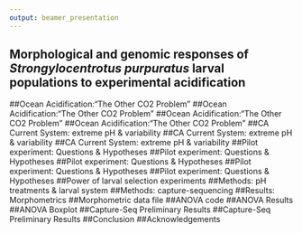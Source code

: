 ```yaml
---
output: beamer_presentation
---
```

## \huge Morphological and genomic responses of *Strongylocentrotus purpuratus* larval populations to experimental acidification     
\bigskip
\bigskip
\begin{center}
\LARGE April D. Garrett     
\end{center}
\begin{center}
\small Computational Biology Research Presentation     
\end{center}
\begin{center}
\small May 3rd, 2017
\end{center}
\begin{picture}(350,250)
\put(05,150){\includegraphics[height=3.5cm]
{/Users/amakukhov/Desktop/ComputationalBiology_SPRING2017/Bio381/images/urchins.png}}
\put(00,00){\begin{minipage}[t]{1\linewidth}
\end{minipage}}
\end{picture}



##\LARGE Ocean Acidification:“The Other CO2 Problem”
\begin{picture}(350,250)
\put(10,60){\includegraphics[height=6cm]
{/Users/amakukhov/Desktop/ComputationalBiology_SPRING2017/Bio381/images/OAProcess.png}}
 \put(00,00){\begin{minipage}[t]{1\linewidth}
 \end{minipage}}
\end{picture}

##\LARGE Ocean Acidification:“The Other CO2 Problem”
\begin{picture}(350,250)
\put(10,60){\includegraphics[height=6cm]
{/Users/amakukhov/Desktop/ComputationalBiology_SPRING2017/Bio381/images/ChangeInOceanpH.png}}
 \put(00,00){\begin{minipage}[t]{1\linewidth}
 \end{minipage}}
\end{picture}

##\LARGE Ocean Acidification:“The Other CO2 Problem”
\begin{picture}(350,250)
\put(40,150){\includegraphics[height=3cm]
{/Users/amakukhov/Desktop/ComputationalBiology_SPRING2017/Bio381/images/Larvalinverts_OAdeterioration.png}}
 \put(00,00){\begin{minipage}[t]{1\linewidth}
 \end{minipage}}
\end{picture}

##\LARGE Ocean Acidification:“The Other CO2 Problem”
\begin{picture}(350,250)
\put(40,60){\includegraphics[height=6cm]
{/Users/amakukhov/Desktop/ComputationalBiology_SPRING2017/Bio381/images/OAsummary_both.png}}
 \put(00,00){\begin{minipage}[t]{1\linewidth}
 \end{minipage}}
\end{picture}

##\LARGE CA Current System: extreme pH & variability
\begin{picture}(350,250)
\put(10,60){\includegraphics[height=6cm]
{/Users/amakukhov/Desktop/ComputationalBiology_SPRING2017/Bio381/images/CCS_1.png}}
 \put(00,00){\begin{minipage}[t]{1\linewidth}
 \end{minipage}}
\end{picture}

##\LARGE CA Current System: extreme pH & variability
\begin{picture}(350,250)
\put(00,60){\includegraphics[height=5cm]
{/Users/amakukhov/Desktop/ComputationalBiology_SPRING2017/Bio381/images/CCS_2.png}}
 \put(00,00){\begin{minipage}[t]{1\linewidth}
 \end{minipage}}
\end{picture}

##\LARGE CA Current System: extreme pH & variability
\begin{picture}(350,250)
\put(00,60){\includegraphics[height=5cm]
{/Users/amakukhov/Desktop/ComputationalBiology_SPRING2017/Bio381/images/CCS_3.png}}
 \put(00,00){\begin{minipage}[t]{1\linewidth}
 \end{minipage}}
\end{picture}

##\huge Pilot experiment: Questions & Hypotheses
\bigskip
\begin{text}
1a) How does extreme ocean acidification impact purple sea urchin larval growth?
\end{text}

##\huge Pilot experiment: Questions & Hypotheses
\bigskip
\begin{text}
1a) How does extreme ocean acidification impact purple sea urchin larval growth?

Ho: There will be no significant difference in purple sea urchin larval length between the acidified and control pH treatments.
\end{text}

##\huge Pilot experiment: Questions & Hypotheses
\bigskip
\begin{text}
1a) How does extreme ocean acidification impact purple sea urchin larval growth?

Ho: There will be no significant difference in purple sea urchin larval length between the acidified and control pH treatments.

1b) How will pH variability impact larval sea urchin growth?
\end{text}

##\huge Pilot experiment: Questions & Hypotheses
\bigskip
\begin{text}
1a) How does extreme ocean acidification impact purple sea urchin larval growth?

Ho: There will be no significant difference in purple sea urchin larval length between the acidified and control pH treatments.

1b) How will pH variability impact larval sea urchin growth?

Ho: There will be no significant impact of variability on larval sea urchin body length.
\end{text}

##\huge Pilot experiment: Questions & Hypotheses
\bigskip
\begin{text}
1a) How does extreme ocean acidification impact purple sea urchin larval growth?

Ho: There will be no significant difference in purple sea urchin larval length between the acidified and control pH treatments.

1b) How will pH variability impact larval sea urchin growth?

Ho: There will be no significant impact of variability on larval sea urchin body length.

2) Does capture-sequencing pick up anticipated shifts in genomic diversity?
\end{text}

##\huge Power of larval selection experiments
\begin{picture}(350,250)
\put(-10,20){\includegraphics[height=7cm]
{/Users/amakukhov/Desktop/ComputationalBiology_SPRING2017/Bio381/images/LarvalSelectionExperiments.png}}
 \put(00,00){\begin{minipage}[t]{1\linewidth}
 \end{minipage}}
\end{picture}


##\huge Methods: pH treatments & larval system
\bigskip
\begin{picture}(350,250)
\put(-20,20){\includegraphics[height=8cm]
{/Users/amakukhov/Desktop/ComputationalBiology_SPRING2017/Bio381/images/test.png}}
 \put(00,00){\begin{minipage}[t]{1\linewidth}
 \end{minipage}}
\end{picture}

 ##\huge Methods: capture-sequencing
\bigskip
\begin{picture}(350,250)
\put(-20,20){\includegraphics[height=7cm]
{/Users/amakukhov/Desktop/ComputationalBiology_SPRING2017/Bio381/images/CapSeq.png}}
 \put(00,00){\begin{minipage}[t]{1\linewidth}
 \end{minipage}}
\end{picture}
 
 ##\huge Results: Morphometrics
\bigskip
\begin{picture}(350,250)
\put(00,40){\includegraphics[height=7cm]
{/Users/amakukhov/Desktop/ComputationalBiology_SPRING2017/Bio381/images/morphometrics.png}}
 \put(00,00){\begin{minipage}[t]{1\linewidth}
 \end{minipage}}
\end{picture}

##\huge Morphometric data file
\bigskip
\begin{picture}(350,250)
\put(80,50){\includegraphics[height=6cm]
{/Users/amakukhov/Desktop/ComputationalBiology_SPRING2017/Bio381/images/Datafile.png}}
 \put(00,00){\begin{minipage}[t]{1\linewidth}
 \end{minipage}}
\end{picture}

 ##\huge ANOVA code
\bigskip
\begin{picture}(350,250)
\put(20,40){\includegraphics[height=7cm]
{/Users/amakukhov/Desktop/ComputationalBiology_SPRING2017/Bio381/images/ANOVA_both.png}}
 \put(00,00){\begin{minipage}[t]{1\linewidth}
 \end{minipage}}
\end{picture}

 ##\huge ANOVA Results
\bigskip
\begin{picture}(350,250)
\put(00,40){\includegraphics[height=7cm]
{/Users/amakukhov/Desktop/ComputationalBiology_SPRING2017/Bio381/images/ANOVAResults_both.png}}
 \put(00,00){\begin{minipage}[t]{1\linewidth}
 \end{minipage}}
\end{picture}

 ##\huge ANOVA Boxplot
\begin{picture}(350,250)
\put(00,10){\includegraphics[height=8cm]
{/Users/amakukhov/Desktop/ComputationalBiology_SPRING2017/Bio381/images/OASV2_morphometrics_ANOVA.png}}
 \put(00,00){\begin{minipage}[t]{1\linewidth}
 \end{minipage}}
\end{picture}

 ##\huge Capture-Seq Preliminary Results
\begin{picture}(350,250)
\put(00,30){\includegraphics[height=7cm]
{/Users/amakukhov/Desktop/ComputationalBiology_SPRING2017/Bio381/images/PCA_1.png}}
 \put(00,00){\begin{minipage}[t]{1\linewidth}
 \end{minipage}}
\end{picture}

 ##\huge Capture-Seq Preliminary Results
\begin{picture}(350,250)
\put(00,30){\includegraphics[height=7cm]
{/Users/amakukhov/Desktop/ComputationalBiology_SPRING2017/Bio381/images/PCA_2.png}}
 \put(00,00){\begin{minipage}[t]{1\linewidth}
 \end{minipage}}
\end{picture}

##\huge Conclusion
\begin{text}
* Decrease in larval body length under extreme acidfication conditions
    - will they be able to further develop and metamorphose?
    
* Rescue effect of pH variability
    
* Loss of genetic diversity as consequence of selection in response to extreme acidification
    - capture-seq method appears promising
\end{text}

 ##\huge Acknowledgements
\begin{picture}(350,250)
\put(00,30){\includegraphics[height=7cm]
{/Users/amakukhov/Desktop/ComputationalBiology_SPRING2017/Bio381/images/Acknowledgements.png}}
 \put(00,00){\begin{minipage}[t]{1\linewidth}
 \end{minipage}}
\end{picture}


    
    